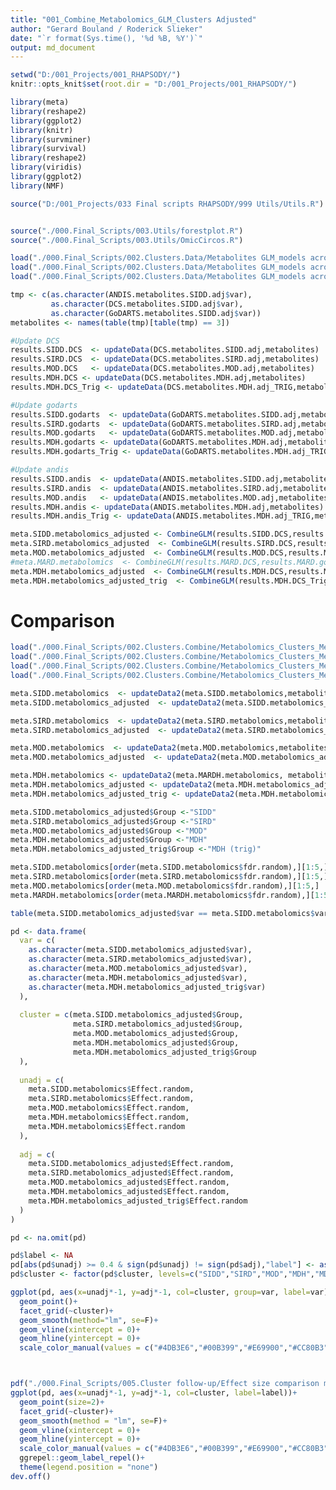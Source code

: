 ```yaml
---
title: "001_Combine_Metabolomics_GLM_Clusters Adjusted"
author: "Gerard Bouland / Roderick Slieker"
date: "`r format(Sys.time(), '%d %B, %Y')`"
output: md_document
---
```


```r
setwd("D:/001_Projects/001_RHAPSODY/")
knitr::opts_knit$set(root.dir = "D:/001_Projects/001_RHAPSODY/")
```


```r
library(meta)
library(reshape2)
library(ggplot2)
library(knitr)
library(survminer)
library(survival)
library(reshape2)
library(viridis)
library(ggplot2)
library(NMF)

source("D:/001_Projects/033 Final scripts RHAPSODY/999 Utils/Utils.R")


source("./000.Final_Scripts/003.Utils/forestplot.R")
source("./000.Final_Scripts/003.Utils/OmicCircos.R")

load("./000.Final_Scripts/002.Clusters.Data/Metabolites GLM_models across clusters_FDB_DCS_OneVsAll_adjusted.RData")
load("./000.Final_Scripts/002.Clusters.Data/Metabolites GLM_models across clusters_FDB_GoDARTS_OneVsAll_adjusted.RData")
load("./000.Final_Scripts/002.Clusters.Data/Metabolites GLM_models across clusters_FDB_ANDIS_OneVsAll_adjusted.RData")
```

```r
tmp <- c(as.character(ANDIS.metabolites.SIDD.adj$var),
         as.character(DCS.metabolites.SIDD.adj$var),
         as.character(GoDARTS.metabolites.SIDD.adj$var))
metabolites <- names(table(tmp)[table(tmp) == 3])

#Update DCS
results.SIDD.DCS  <- updateData(DCS.metabolites.SIDD.adj,metabolites)
results.SIRD.DCS  <- updateData(DCS.metabolites.SIRD.adj,metabolites)
results.MOD.DCS   <- updateData(DCS.metabolites.MOD.adj,metabolites)
results.MDH.DCS <- updateData(DCS.metabolites.MDH.adj,metabolites)
results.MDH.DCS_Trig <- updateData(DCS.metabolites.MDH.adj_TRIG,metabolites)

#Update godarts
results.SIDD.godarts  <- updateData(GoDARTS.metabolites.SIDD.adj,metabolites)
results.SIRD.godarts  <- updateData(GoDARTS.metabolites.SIRD.adj,metabolites)
results.MOD.godarts   <- updateData(GoDARTS.metabolites.MOD.adj,metabolites)
results.MDH.godarts <- updateData(GoDARTS.metabolites.MDH.adj,metabolites)
results.MDH.godarts_Trig <- updateData(GoDARTS.metabolites.MDH.adj_TRIG,metabolites)

#Update andis
results.SIDD.andis  <- updateData(ANDIS.metabolites.SIDD.adj,metabolites)
results.SIRD.andis  <- updateData(ANDIS.metabolites.SIRD.adj,metabolites)
results.MOD.andis   <- updateData(ANDIS.metabolites.MOD.adj,metabolites)
results.MDH.andis <- updateData(ANDIS.metabolites.MDH.adj,metabolites)
results.MDH.andis_Trig <- updateData(ANDIS.metabolites.MDH.adj_TRIG,metabolites)
```

```r
meta.SIDD.metabolomics_adjusted <- CombineGLM(results.SIDD.DCS,results.SIDD.godarts,results.SIDD.andis,ColVar = "var",studyLabels = c("dcs","godarts","andis"))
meta.SIRD.metabolomics_adjusted  <- CombineGLM(results.SIRD.DCS,results.SIRD.godarts,results.SIRD.andis,ColVar = "var",studyLabels = c("dcs","godarts","andis"))
meta.MOD.metabolomics_adjusted  <- CombineGLM(results.MOD.DCS,results.MOD.godarts,results.MOD.andis,ColVar = "var",studyLabels = c("dcs","godarts","andis"))
#meta.MARD.metabolomics  <- CombineGLM(results.MARD.DCS,results.MARD.godarts,results.MARD.andis,ColVar = "var",studyLabels = c("dcs","godarts","andis"))
meta.MDH.metabolomics_adjusted  <- CombineGLM(results.MDH.DCS,results.MDH.godarts,results.MDH.andis,ColVar = "var",studyLabels = c("dcs","godarts","andis"))
meta.MDH.metabolomics_adjusted_trig  <- CombineGLM(results.MDH.DCS_Trig,results.MDH.godarts_Trig,results.MDH.andis_Trig,ColVar = "var",studyLabels = c("dcs","godarts","andis"))
```


# Comparison

```r
load("./000.Final_Scripts/002.Clusters.Combine/Metabolomics_Clusters_Meta_SIDD.RData")
load("./000.Final_Scripts/002.Clusters.Combine/Metabolomics_Clusters_Meta_SIRD.RData")
load("./000.Final_Scripts/002.Clusters.Combine/Metabolomics_Clusters_Meta_MOD.RData")
load("./000.Final_Scripts/002.Clusters.Combine/Metabolomics_Clusters_Meta_MARDH.RData")

meta.SIDD.metabolomics  <- updateData2(meta.SIDD.metabolomics,metabolites)
meta.SIDD.metabolomics_adjusted  <- updateData2(meta.SIDD.metabolomics_adjusted,metabolites)

meta.SIRD.metabolomics  <- updateData2(meta.SIRD.metabolomics,metabolites)
meta.SIRD.metabolomics_adjusted  <- updateData2(meta.SIRD.metabolomics_adjusted,metabolites)

meta.MOD.metabolomics  <- updateData2(meta.MOD.metabolomics,metabolites)
meta.MOD.metabolomics_adjusted  <- updateData2(meta.MOD.metabolomics_adjusted,metabolites)

meta.MDH.metabolomics <- updateData2(meta.MARDH.metabolomics, metabolites)
meta.MDH.metabolomics_adjusted <- updateData2(meta.MDH.metabolomics_adjusted, metabolites)
meta.MDH.metabolomics_adjusted_trig <- updateData2(meta.MDH.metabolomics_adjusted_trig, metabolites)

meta.SIDD.metabolomics_adjusted$Group <-"SIDD"
meta.SIRD.metabolomics_adjusted$Group <-"SIRD"
meta.MOD.metabolomics_adjusted$Group <-"MOD"
meta.MDH.metabolomics_adjusted$Group <-"MDH"
meta.MDH.metabolomics_adjusted_trig$Group <-"MDH (trig)"

meta.SIDD.metabolomics[order(meta.SIDD.metabolomics$fdr.random),][1:5,]
meta.SIRD.metabolomics[order(meta.SIRD.metabolomics$fdr.random),][1:5,]
meta.MOD.metabolomics[order(meta.MOD.metabolomics$fdr.random),][1:5,]
meta.MARDH.metabolomics[order(meta.MARDH.metabolomics$fdr.random),][1:5,]
```


```r
table(meta.SIDD.metabolomics_adjusted$var == meta.SIDD.metabolomics$var)

pd <- data.frame(
  var = c(
    as.character(meta.SIDD.metabolomics_adjusted$var), 
    as.character(meta.SIRD.metabolomics_adjusted$var), 
    as.character(meta.MOD.metabolomics_adjusted$var), 
    as.character(meta.MDH.metabolomics_adjusted$var),
    as.character(meta.MDH.metabolomics_adjusted_trig$var)
  ),
  
  cluster = c(meta.SIDD.metabolomics_adjusted$Group, 
              meta.SIRD.metabolomics_adjusted$Group, 
              meta.MOD.metabolomics_adjusted$Group, 
              meta.MDH.metabolomics_adjusted$Group,
              meta.MDH.metabolomics_adjusted_trig$Group
  ),
  
  unadj = c(
    meta.SIDD.metabolomics$Effect.random, 
    meta.SIRD.metabolomics$Effect.random, 
    meta.MOD.metabolomics$Effect.random, 
    meta.MDH.metabolomics$Effect.random,
    meta.MDH.metabolomics$Effect.random    
  ),
  
  adj = c(
    meta.SIDD.metabolomics_adjusted$Effect.random,
    meta.SIRD.metabolomics_adjusted$Effect.random,
    meta.MOD.metabolomics_adjusted$Effect.random,
    meta.MDH.metabolomics_adjusted$Effect.random,
    meta.MDH.metabolomics_adjusted_trig$Effect.random
  )
)

pd <- na.omit(pd)
```

```r
pd$label <- NA
pd[abs(pd$unadj) >= 0.4 & sign(pd$unadj) != sign(pd$adj),"label"] <- as.character(pd[abs(pd$unadj) >= 0.4 & sign(pd$unadj) != sign(pd$adj),"var"])
pd$cluster <- factor(pd$cluster, levels=c("SIDD","SIRD","MOD","MDH","MDH (trig)"))

ggplot(pd, aes(x=unadj*-1, y=adj*-1, col=cluster, group=var, label=var))+
  geom_point()+
  facet_grid(~cluster)+
  geom_smooth(method="lm", se=F)+
  geom_vline(xintercept = 0)+
  geom_hline(yintercept = 0)+
  scale_color_manual(values = c("#4DB3E6","#00B399","#E69900","#CC80B3","#132B41"))



pdf("./000.Final_Scripts/005.Cluster follow-up/Effect size comparison metabolomics.pdf", width=10, height=3)
ggplot(pd, aes(x=unadj*-1, y=adj*-1, col=cluster, label=label))+
  geom_point(size=2)+
  facet_grid(~cluster)+
  geom_smooth(method = "lm", se=F)+
  geom_vline(xintercept = 0)+
  geom_hline(yintercept = 0)+
  scale_color_manual(values = c("#4DB3E6","#00B399","#E69900","#CC80B3","#132B41"))+
  ggrepel::geom_label_repel()+
  theme(legend.position = "none")
dev.off()
``` 

